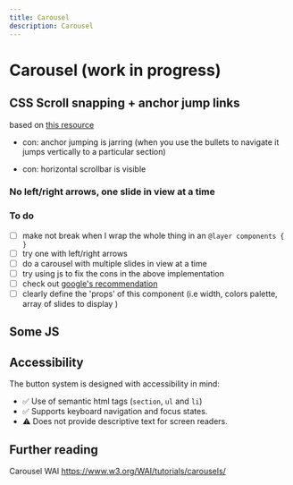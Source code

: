 ```yaml
---
title: Carousel
description: Carousel
---
```



# Carousel (work in progress)

## CSS Scroll snapping + anchor jump links

based on [this resource](https://css-tricks.com/css-only-carousel/)

* con: anchor jumping is jarring (when you use the bullets to navigate it jumps vertically to a particular section)

* con: horizontal scrollbar is visible


### No left/right arrows, one slide in view at a time

<ShowComponent filePath="./src/components/carousel/Carousel.html">
  <Carousel />
</ShowComponent>

### To do

- [ ] make not break when I wrap the whole thing in an `@layer components { }` 
- [ ] try one with left/right arrows
- [ ] do a carousel with multiple slides in view at a time
- [ ] try using js to fix the cons in the above implementation
- [ ] check out [google's recommendation]()
- [ ] clearly define the 'props' of this component (i.e width, colors palette, array of slides to display )
## Some JS

## Accessibility

The button system is designed with accessibility in mind:

- ✅ Use of semantic html tags (`section`, `ul` and `li`)
- ✅ Supports keyboard navigation and focus states.
- ⚠️ Does not provide descriptive text for screen readers.

## Further reading

Carousel WAI
https://www.w3.org/WAI/tutorials/carousels/